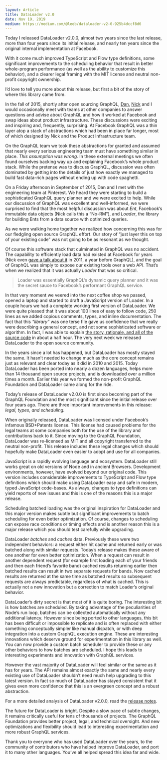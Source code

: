 ```yaml
---
layout: Article
title: DataLoader v2.0
date: Nov 19, 2019
medium: https://medium.com/@leeb/dataloader-v2-0-925b4dccf8d6
---
```


Today I released DataLoader v2.0.0, almost two years since the last release, more than four years since its initial release, and nearly ten years since the original internal implementation at Facebook.

With it come much improved TypeScript and Flow type definitions, some significant improvements to the scheduling behavior that result in better whole-program performance (as well as the ability to customize this behavior), and a clearer legal framing with the MIT license and neutral non-profit copyright ownership.

I’d love to tell you more about this release, but first a bit of the story of where this library came from.

In the fall of 2015, shortly after open sourcing GraphQL, [Dan](https://twitter.com/dlschafer), [Nick](https://twitter.com/schrockn) and I would occasionally meet with teams at other companies to answer questions and advise about GraphQL and how it worked at Facebook and swap ideas about product infrastructure. These discussions were exciting and inspiring and, frequently, surprising. At Facebook GraphQL was a thin layer atop a stack of abstractions which had been in place far longer, most of which designed by Nick and the Product Infrastructure team.

On the GraphQL team we took these abstractions for granted and assumed that nearly every serious engineering team must have something similar in place. *This assumption was wrong.* In these external meetings we often found ourselves backing way up and explaining Facebook’s whole product stack. While the pretense was to discuss GraphQL, discussion was often dominated by getting into the details of just how exactly we managed to build fast data-rich pages without ending up with code spaghetti.

On a Friday afternoon in September of 2015, Dan and I met with the engineering team at Pinterest. We heard they were starting to build a sophisticated GraphQL query planner and we were excited to help. While our discussion of GraphQL was excellent and well-informed, we were surprised to find that the most helpful discussion was about *Ent*, Facebook’s immutable data objects (Nick calls this a “No-RM”), and *Loader*, the library for building Ents from a data source with optimized queries.

As we were walking home together we realized how concerning this was for our fledgling open source GraphQL effort. Our story of “just layer this on top of your existing code” was not going to be as resonant as we thought.

Of course this software stack that culminated in GraphQL was no accident. The capability to efficiently load data had existed at Facebook for years (Nick even [gave a talk about it](https://www.infoq.com/presentations/Evolution-of-Code-Design-at-Facebook/) in 2011, a year before GraphQL), and the goal of GraphQL was simply to expose our existing tools over a web API. That’s when we realized that it was actually *Loader* that was so critical.

> Loader was essentially GraphQL’s dynamic query planner and it was the secret sauce to Facebook’s performant GraphQL service.

In that very moment we veered into the next coffee shop we passed, opened a laptop and started to draft a JavaScript version of Loader. In a couple hours we had a complete working first version of DataLoader. We were quite pleased that it was about 100 lines of easy to follow code, 250 lines as we added copious comments, types, and inline documentation. The fact that this *“library”* was one terse file gave us confidence that we really were describing a general concept, and not some sophisticated software or algorithm. In fact, I was able to explain [the story, rationale, and all of the source code](https://youtu.be/OQTnXNCDywA) in about a half hour. The very next week we released DataLoader to the open source community.

In the years since a lot has happened, but DataLoader has mostly stayed the same. It hasn’t needed to change much as the core concept remains just as relevant and clear today as it did in 2010 and 2015. Today DataLoader has been ported into nearly a dozen languages, helps more than 14 thousand open source projects, and is downloaded over a million times a month. Earlier this year we formed the non-profit GraphQL Foundation and DataLoader came along for the ride.

Today’s release of DataLoader v2.0.0 is first since becoming part of the GraphQL Foundation and the most significant since the initial release over four years ago. There are three important improvements in this release: *legal, types, and scheduling.*

When originally released, DataLoader was licensed under Facebook’s infamous BSD+Patents license. This license had caused problems for the legal teams at some companies both for the use of the library and contributions back to it. Since moving to the GraphQL Foundation, DataLoader was re-licensed as MIT and all copyright transferred to the neutral non-profit. This release includes these legal changes which should hopefully make DataLoader even easier to adopt and use for all companies.

JavaScript is a rapidly evolving language and ecosystem. DataLoader still works great on old versions of Node and in ancient Browsers. Development environments, however, have evolved beyond our original code. This version includes considerable improvements to TypeScript and Flow type definitions which should make using DataLoader easy and safe in modern, typed JavaScript code-bases. As always, changes to type definitions can yield reports of new issues and this is one of the reasons this is a major release.

Scheduling batched loading was the original inspiration for DataLoader and this major version makes subtle but significant improvements to batch scheduling for even better optimization. Of course, changes to scheduling can expose race conditions or timing effects and is another reason this is a major release which you should test carefully while upgrading.

DataLoader *batches* and *caches* data. Previously these were two independent behaviors: a request either hit cache and returned early or was batched along with similar requests. Today’s release makes these aware of one another for even better optimization. When a request can result in another dependent request (for example first loading each of your friends and then each friend’s favorite band) cached results returning earlier then batched results can result in two separate requests for bands. Now cached results are returned at the same time as batched results so subsequent requests are always predictable, regardless of what is cached. This is actually not a new innovation but a correction to match Loader’s original behavior.

DataLoader’s dirty secret is that most of it is quite boring. The interesting bit is how batches are scheduled. By taking advantage of the peculiarities of Node’s run loop, batches can be collected automatically without any additional latency. However since being ported to other languages, this bit has been difficult or impossible to replicate and is often replaced with either something conceptually simpler like manual dispatch, or with deep integration into a custom GraphQL execution engine. These are interesting innovations which deserve ground for experimentation in this library as well. You can now provide a custom batch scheduler to provide these or any other behaviors to how batches are scheduled. I hope this leads to interesting experiments and innovation with GraphQL services.

However the vast majority of DataLoader will feel similar or the same as it has for years. The API remains almost exactly the same and nearly every existing use of DataLoader shouldn’t need much help upgrading to this latest version. In fact so much of DataLoader has stayed consistent that it gives even more confidence that this is an evergreen concept and a robust abstraction.

For a more detailed analysis of DataLoader v2.0.0, read the [release notes](https://github.com/graphql/dataloader/releases/tag/v2.0.0).

The future for DataLoader is bright. Despite a slow pace of subtle changes, it remains critically useful for tens of thousands of projects. The GraphQL Foundation provides better project, legal, and technical oversight. And new optimizations and flexibility should lead to interesting experimentation and more robust GraphQL services.

Thank you to everyone who has used DataLoader over the years, to the community of contributors who have helped improve DataLoader, and port it to many other languages. You’ve all helped spread this idea far and wide.
